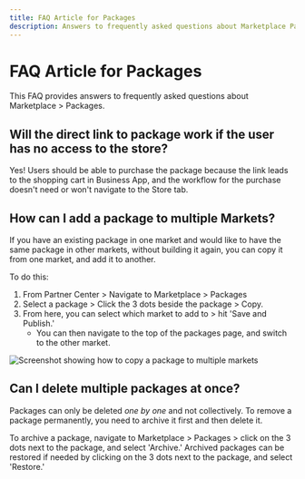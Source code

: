 ```yaml
---
title: FAQ Article for Packages
description: Answers to frequently asked questions about Marketplace Packages
---
```


# FAQ Article for Packages

This FAQ provides answers to frequently asked questions about Marketplace > Packages.

## Will the direct link to package work if the user has no access to the store?

Yes! Users should be able to purchase the package because the link leads to the shopping cart in Business App, and the workflow for the purchase doesn't need or won't navigate to the Store tab.

## How can I add a package to multiple Markets?

If you have an existing package in one market and would like to have the same package in other markets, without building it again, you can copy it from one market, and add it to another.

To do this: 

1. From Partner Center > Navigate to Marketplace > Packages
2. Select a package > Click the 3 dots beside the package > Copy.
3. From here, you can select which market to add to > hit 'Save and Publish.'
   - You can then navigate to the top of the packages page, and switch to the other market.

![Screenshot showing how to copy a package to multiple markets](/img/marketplace/packages/faq-packages-copy-market.jpg)

## Can I delete multiple packages at once?

Packages can only be deleted *one by one* and not collectively. To remove a package permanently, you need to archive it first and then delete it.

To archive a package, navigate to Marketplace > Packages > click on the 3 dots next to the package, and select 'Archive.' Archived packages can be restored if needed by clicking on the 3 dots next to the package, and select 'Restore.'